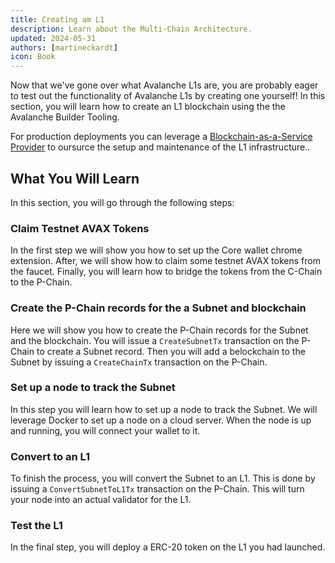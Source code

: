 ```yaml
---
title: Creating am L1
description: Learn about the Multi-Chain Architecture.
updated: 2024-05-31
authors: [martineckardt]
icon: Book
---
```


Now that we've gone over what Avalanche L1s are, you are probably eager to test out the
functionality of Avalanche L1s by creating one yourself! In this section, you will learn how to
create an L1  blockchain using the the Avalanche Builder Tooling. 

For production deployments you can leverage a [Blockchain-as-a-Service
Provider](/integrations#Blockchain%20as%20a%20Service) to oursurce the setup and maintenance of the
L1 infrastructure..

## What You Will Learn

In this section, you will go through the following steps:

<Steps>
<Step>

### Claim Testnet AVAX Tokens 

In the first step we will show you how to set up the Core wallet chrome extension. After, we will
show how to claim some testnet AVAX tokens from the faucet. Finally, you will learn how to bridge
the tokens from the C-Chain to the P-Chain.

</Step>
<Step>

### Create the P-Chain records for the a Subnet and blockchain

Here we will show you how to create the P-Chain records for the Subnet and the blockchain. You will
issue a `CreateSubnetTx` transaction on the P-Chain to create a Subnet record. Then you will add a belockchain to
the Subnet by issuing a `CreateChainTx` transaction on the P-Chain.

</Step>
<Step>

### Set up a node to track the Subnet

In this step you will learn how to set up a node to track the Subnet. We will leverage Docker to set
up a node on a cloud server. When the node is up and running, you will connect your wallet to it.

</Step>
<Step>

### Convert to an L1

To finish the process, you will convert the Subnet to an L1. This is done by issuing a
`ConvertSubnetToL1Tx` transaction on the P-Chain. This will turn your node into an actual validator
for the L1. 

</Step>
<Step>

### Test the L1

In the final step, you will deploy a ERC-20 token on the L1 you had launched. 

</Step>
</Steps>